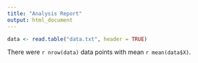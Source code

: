 ```yaml
---
title: "Analysis Report"
output: html_document
---
```


```r
data <- read.table("data.txt", header = TRUE)
```

There were `r nrow(data)` data points with mean `r mean(data$X)`.